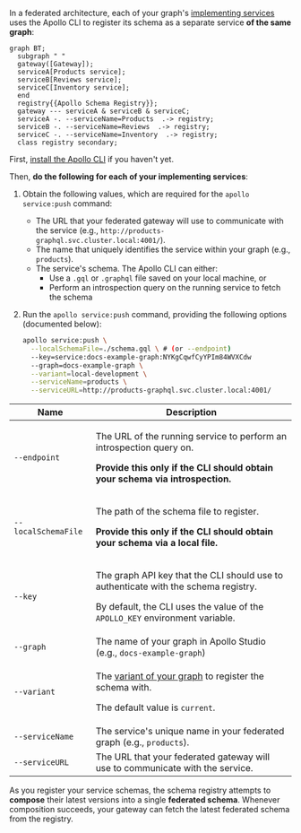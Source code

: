 In a federated architecture, each of your graph's [implementing services](https://www.apollographql.com/docs/apollo-server/federation/implementing-services/) uses the Apollo CLI to register its schema as a separate service **of the same graph**:

```mermaid
graph BT;
  subgraph " "
  gateway([Gateway]);
  serviceA[Products service];
  serviceB[Reviews service];
  serviceC[Inventory service];
  end
  registry{{Apollo Schema Registry}};
  gateway --- serviceA & serviceB & serviceC;
  serviceA -. --serviceName=Products  .-> registry;
  serviceB -. --serviceName=Reviews  .-> registry;
  serviceC -. --serviceName=Inventory  .-> registry;
  class registry secondary;
```

First, <a href="https://www.apollographql.com/docs/devtools/cli/" target="_blank">install the Apollo CLI</a> if you haven't yet.

Then, **do the following for each of your implementing services**:

1. Obtain the following values, which are required for the `apollo service:push` command:

    * The URL that your federated gateway will use to communicate with the service (e.g., `http://products-graphql.svc.cluster.local:4001/`).
    * The name that uniquely identifies the service within your graph (e.g., `products`).
    * The service's schema. The Apollo CLI can either:
        * Use a `.gql` or `.graphql` file saved on your local machine, or
        * Perform an introspection query on the running service to fetch the schema

2. Run the `apollo service:push` command, providing the following options (documented below):

    ```bash
    apollo service:push \
      --localSchemaFile=./schema.gql \ # (or --endpoint)
      --key=service:docs-example-graph:NYKgCqwfCyYPIm84WVXCdw
      --graph=docs-example-graph \
      --variant=local-development \
      --serviceName=products \
      --serviceURL=http://products-graphql.svc.cluster.local:4001/
    ```

| Name | Description  |
|---|---|
| `--endpoint` | <p>The URL of the running service to perform an introspection query on.</p><p>**Provide this only if the CLI should obtain your schema via introspection.**</p> |
| `--localSchemaFile` | <p>The path of the schema file to register.</p><p>**Provide this only if the CLI should obtain your schema via a local file.**</p> |
| `--key` | <p>The graph API key that the CLI should use to authenticate with the schema registry.</p><p>By default, the CLI uses the value of the `APOLLO_KEY` environment variable.</p> |
| `--graph` | The name of your graph in Apollo Studio (e.g., `docs-example-graph`) |
| `--variant` | <p>The [variant of your graph](./schema/registry/#managing-environments-with-variants) to register the schema with.</p><p>The default value is `current`.</p> |
| `--serviceName` | The service's unique name in your federated graph (e.g., `products`). |
| `--serviceURL` | The URL that your federated gateway will use to communicate with the service. |

As you register your service schemas, the schema registry attempts to **compose** their latest versions into a single **federated schema**. Whenever composition succeeds, your gateway can fetch the latest federated schema from the registry.
